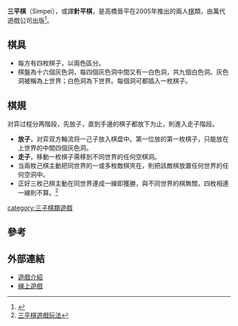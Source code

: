 '''三平棋'''（Simpei），或譯'''針平棋'''，是高橋晉平在2005年推出的兩人[[棋|棋]]類，由萬代遊戲公司出版<ref>{{Cite web |url=http://www.mrbass.org/boardgames/abstractstrategy/simpei |title=Simpeirules |accessdate=2010-01-18 |archive-date=2009-09-21 |archive-url=https://web.archive.org/web/20090921010339/http://www.mrbass.org/boardgames/abstractstrategy/simpei/ |dead-url=no }}</ref>。

==棋具==

*每方有四枚棋子，以兩色區分。
*棋盤為十六個灰色洞，每四個灰色洞中間又有一白色洞，共九個白色洞。灰色洞被稱為上世界；白色洞為下世界。每個洞可都插入一枚棋子。

==棋規==

对弈过程分两階段，先放子，直到手邊的棋子都放下为止，則進入走子階段。

*'''放子'''，对弈双方輪流将一己子放入棋盘中。第一位放的第一枚棋子，只能放在上世界的中間四個灰色洞。
*'''走子'''，移動一枚棋子需移到不同世界的任何空棋洞。
*当兩枚己棋主動把同世界的一或多枚敵棋夾在，則把該敵棋放置任何世界的任何空洞中。
*正好三枚己棋主動在同世界連成一線即獲勝，與不同世界的棋無關，四枚相連一線則不算。<ref>[http://www.kingstone.com.tw/mall/Book_Page.asp?KmCode=2006470016419&ACTID=a0911xmas 三平棋遊戲玩法]</ref>


[[category:三子棋類遊戲|category:三子棋類遊戲]]

==參考==
<div class="references-small">
<references/>
</div>

==外部連結==
*[http://www.boardgamegeek.com/boardgame/19540/simpei 遊戲介紹]{{Wayback|url=http://www.boardgamegeek.com/boardgame/19540/simpei |date=20100227163913 }}
*[http://www.asovision.com/simpei/game.html 線上遊戲]{{Wayback|url=http://www.asovision.com/simpei/game.html |date=20100126221826 }}
